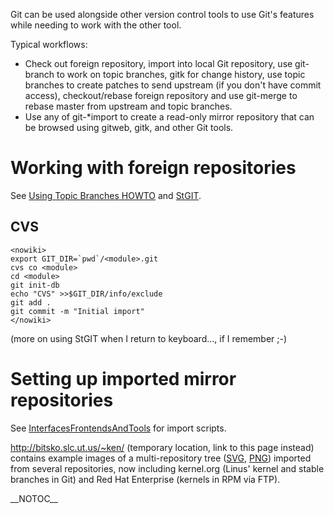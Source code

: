 Git can be used alongside other version control tools to use Git's features while needing to work with the other tool.

Typical workflows:

* Check out foreign repository, import into local Git repository, use git-branch to work on topic branches, gitk for change history, use topic branches to create patches to send upstream (if you don't have commit access), checkout/rebase foreign repository and use git-merge to rebase master from upstream and topic branches.
* Use any of git-*import to create a read-only mirror repository that can be browsed using gitweb, gitk, and other Git tools.

= Working with foreign repositories =

See [http://kernel.org/git/?p=git/git.git;a=blob;f=Documentation/howto/using-topic-branches.txt Using Topic Branches HOWTO] and [[StGIT]].

== CVS ==

<pre><nowiki>
export GIT_DIR=`pwd`/<module>.git
cvs co <module>
cd <module>
git init-db
echo "CVS" >>$GIT_DIR/info/exclude
git add .
git commit -m "Initial import"
</nowiki></pre>

(more on using StGIT when I return to keyboard..., if I remember ;-)

= Setting up imported mirror repositories =

See [[InterfacesFrontendsAndTools]] for import scripts.

[http://bitsko.slc.ut.us/~ken/ http://bitsko.slc.ut.us/~ken/] (temporary location, link to this page instead) contains  example images of a multi-repository tree ([http://bitsko.slc.ut.us/~ken/basic-tree.svg SVG], [http://bitsko.slc.ut.us/~ken/tag-graph.png PNG]) imported from several repositories, now including kernel.org (Linus' kernel and stable branches in Git) and Red Hat Enterprise (kernels in RPM via FTP).

__NOTOC__